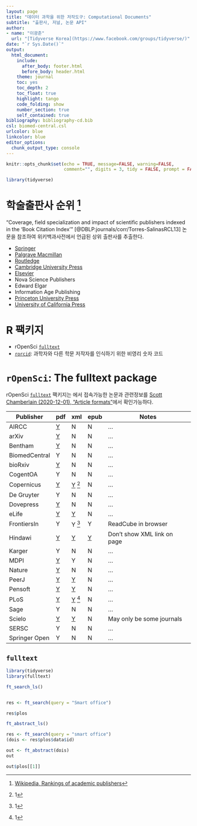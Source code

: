 ```yaml
---
layout: page
title: "데이터 과학을 위한 저작도구: Computational Documents"
subtitle: "출판사, 저널, 논문 API"
author:
- name: "이광춘"
  url: "[Tidyverse Korea](https://www.facebook.com/groups/tidyverse/)"
date: "`r Sys.Date()`"
output:
  html_document: 
    include:
      after_body: footer.html
      before_body: header.html
    theme: journal
    toc: yes
    toc_depth: 2
    toc_float: true
    highlight: tango
    code_folding: show
    number_section: true
    self_contained: true
bibliography: bibliography-cd.bib
csl: biomed-central.csl
urlcolor: blue
linkcolor: blue
editor_options: 
  chunk_output_type: console
---
```


```r
knitr::opts_chunk$set(echo = TRUE, message=FALSE, warning=FALSE,
                      comment="", digits = 3, tidy = FALSE, prompt = FALSE, fig.align = 'center')

library(tidyverse)
```


# 학술출판사 순위 [^academic-publisher] {#major-publisher}

[^academic-publisher]: [Wikipedia, Rankings of academic publishers](https://en.wikipedia.org/wiki/Rankings_of_academic_publishers)

"Coverage, field specialization and impact of scientific publishers indexed in the 'Book Citation Index'" [@DBLP:journals/corr/Torres-SalinasRCL13] 논문을 참조하여 위키백과사전에서 언급된 상위 출판사를 추출한다.

- [Springer](https://en.wikipedia.org/wiki/Springer_Nature)
- [Palgrave Macmillan](https://en.wikipedia.org/wiki/Palgrave_Macmillan)
- [Routledge](https://en.wikipedia.org/wiki/Routledge)
- [Cambridge University Press](https://en.wikipedia.org/wiki/Cambridge_University_Press)
- [Elsevier](https://en.wikipedia.org/wiki/Elsevier)
- Nova Science Publishers
- Edward Elgar
- Information Age Publishing
- [Princeton University Press](https://en.wikipedia.org/wiki/Princeton_University_Press)
- [University of California Press](https://en.wikipedia.org/wiki/University_of_California_Press)

# R 팩키지 {#about-pkg}


- rOpenSci [`fulltext`](https://docs.ropensci.org/fulltext/index.html)
- [`rorcid`](https://github.com/ropensci/rorcid): 과학자와 다른 학문 저작자를 인식하기 위한 비영리 숫자 코드


# `rOpenSci`: The fulltext package {#rOpenSci-fulltext}

rOpenSci [`fulltext`](https://docs.ropensci.org/fulltext/index.html) 팩키지는 에서 접속가능한 논문과 관련정보를 [Scott Chamberlain (2020-12-01), "Article formats"](https://docs.ropensci.org/fulltext/articles/formats.html)에서 확인가능하다.

Publisher | pdf | xml | epub | Notes |
----------| ----| --- | ---- | ----- |
AIRCC | [Y][airccp] | N |  N |... |
arXiv | [Y][arxivp] | N |  N |... |
Bentham | [Y][bep] | N |  N |... |
BiomedCentral | Y | N | N |... |
bioRxiv | [Y][biorxivp] | N | N |... |
CogentOA | Y | N | N |... |
Copernicus | [Y][copp] | [Y][copx] ^[1] | N |... |
De Gruyter | Y | N | N |... |
Dovepress | [Y][dovep] | N | N |... |
eLife | [Y][ep] | [Y][ex] | N |... |
FrontiersIn | Y | Y ^[1] | Y | ReadCube in browser |
Hindawi | [Y][hp] | [Y][hx] | [Y][he] | Don't show XML link on page  |
Karger | Y | N | N |... |
MDPI | [Y][mdpip] | Y | N |... |
Nature | [Y][naturep] | N | N |... |
PeerJ | [Y][peerjp] | [Y][peerjx] | N |... |
Pensoft | [Y][pep] | [Y][pex] | N |... |
PLoS | [Y][plp] | [Y][plx] ^[1] | N |... |
Sage | Y | N | N |... |
Scielo | [Y][scielop] | [Y][scielox] | N | May only be some journals |
SERSC | Y | N | N |... |
Springer Open | Y | N | N |... |

[^1]: NLM-DTD XML schema - http://dtd.nlm.nih.gov/
[^2]: Wiley and Elsevier do have a few open access journals

[plp]: http://www.plosone.org/article/fetchObject.action?uri=info%3Adoi%2F10.1371%2Fjournal.pone.0107510&representation=PDF
[peerjp]: https://peerj.com/articles/1142.pdf
[pep]: http://zookeys.pensoft.net/lib/ajax_srv/article_elements_srv.php?action=download_pdf&item_id=4351
[ep]: https://cdn.elifesciences.org/articles/31770/elife-31770-v1.pdf
[hp]: http://downloads.hindawi.com/journals/crid/2014/246965.pdf
[kp]: https://www.karger.com/Article/Pdf/370302
[copp]: http://www.biogeosciences.net/11/7331/2014/bg-11-7331-2014.pdf
[bep]: http://benthamopen.com/contents/pdf/TONEUJ/TONEUJ-9-21.pdf
[arxivp]: http://arxiv.org/pdf/1507.08559v1.pdf?
[biorxivp]: http://biorxiv.org/content/biorxiv/early/2015/07/26/023259.full.pdf
[degrutp]: https://www.degruyter.com/downloadpdf/j/biolet.2014.51.issue-2/biolet-2015-0008/biolet-2015-0008.pdf
[mdpip]: http://www.mdpi.com/1999-4915/7/8/2817/pdf
[airccp]: http://airccse.org/journal/cnc/7115cnc04.pdf
[naturep]: http://www.nature.com/articles/srep12550.pdf
[dovep]: http://www.dovepress.com/getfile.php?fileID=24696
[scielop]: http://www.scielo.br/pdf/cbab/v14n1/04.pdf


[plx]: http://www.plosone.org/article/fetchObjectAttachment.action?uri=info%3Adoi%2F10.1371%2Fjournal.pone.0107510&representation=XML
[peerjx]: https://peerj.com/articles/1142.xml
[pex]: http://zookeys.pensoft.net/lib/ajax_srv/article_elements_srv.php?action=download_xml&item_id=4351
[ex]: https://cdn.elifesciences.org/articles/31770/elife-31770-v1.xml
[hx]: http://downloads.hindawi.com/journals/tswj/2014/649260.xml
[copx]: http://www.biogeosciences.net/11/7331/2014/bg-11-7331-2014.xml
[scielox]: http://www.scielo.br/scieloOrg/php/articleXML.php?pid=S1984-70332014000100004&lang=en

[he]: http://downloads.hindawi.com/journals/crid/2014/246965.epub

## `fulltext` {#pkg-fulltext}


```r
library(tidyverse)
library(fulltext)

ft_search_ls()


res <- ft_search(query = "Smart office")

res$plos

ft_abstract_ls()

res <- ft_search(query = "smart office")
(dois <- res$plos$data$id)

out <- ft_abstract(dois)
out

out$plos[[1]]

```


